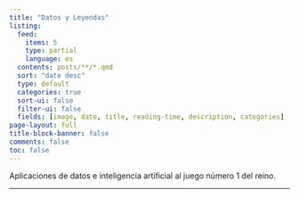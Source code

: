 ```yaml
---
title: "Datos y Leyendas"
listing:
  feed: 
    items: 5
    type: partial
    language: es
  contents: posts/**/*.qmd
  sort: "date desc"
  type: default
  categories: true
  sort-ui: false
  filter-ui: false
  fields: [image, date, title, reading-time, description, categories]
page-layout: full
title-block-banner: false
comments: false
toc: false
---
```


Aplicaciones de datos e inteligencia artificial al juego número 1 del reino.

<hr>